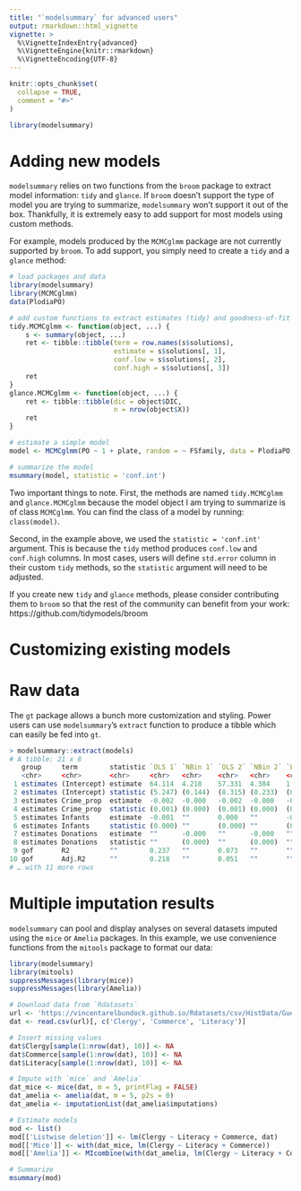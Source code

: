 ```yaml
---
title: "`modelsummary` for advanced users"
output: rmarkdown::html_vignette
vignette: >
  %\VignetteIndexEntry{advanced}
  %\VignetteEngine{knitr::rmarkdown}
  %\VignetteEncoding{UTF-8}
---
```


```r
knitr::opts_chunk$set(
  collapse = TRUE,
  comment = "#>"
)
```

```r
library(modelsummary)
```

# Adding new models

`modelsummary` relies on two functions from the `broom` package to extract model information: `tidy` and `glance`. If `broom` doesn't support the type of model you are trying to summarize, `modelsummary` won't support it out of the box. Thankfully, it is extremely easy to add support for most models using custom methods.

For example, models produced by the `MCMCglmm` package are not currently supported by `broom`. To add support, you simply need to create a `tidy` and a `glance` method:

```r
# load packages and data
library(modelsummary)
library(MCMCglmm)
data(PlodiaPO)

# add custom functions to extract estimates (tidy) and goodness-of-fit (glance) information
tidy.MCMCglmm <- function(object, ...) {
    s <- summary(object, ...)
    ret <- tibble::tibble(term = row.names(s$solutions),
                          estimate = s$solutions[, 1],
                          conf.low = s$solutions[, 2],
                          conf.high = s$solutions[, 3])
    ret
}
glance.MCMCglmm <- function(object, ...) {
    ret <- tibble::tibble(dic = object$DIC,
                          n = nrow(object$X))
    ret
}

# estimate a simple model
model <- MCMCglmm(PO ~ 1 + plate, random = ~ FSfamily, data = PlodiaPO, verbose=FALSE, pr=TRUE)

# summarize the model
msummary(model, statistic = 'conf.int')
```

Two important things to note. First, the methods are named `tidy.MCMCglmm` and `glance.MCMCglmm` because the model object I am trying to summarize is of class `MCMCglmm`. You can find the class of a model by running: `class(model)`.

Second, in the example above, we used the `statistic = 'conf.int'` argument. This is because the `tidy` method produces `conf.low` and `conf.high` columns. In most cases, users will define `std.error` column in their custom `tidy` methods, so the `statistic` argument will need to be adjusted.

If you create new `tidy` and `glance` methods, please consider contributing them to `broom` so that the rest of the community can benefit from your work: https://github.com/tidymodels/broom

# Customizing existing models

# Raw data

The `gt` package allows a bunch more customization and styling. Power users can use `modelsummary`'s `extract` function to produce a tibble which can easily be fed into `gt`.

```r
> modelsummary::extract(models)
# A tibble: 21 x 8
   group     term        statistic `OLS 1` `NBin 1` `OLS 2` `NBin 2` `Logit 1`
   <chr>     <chr>       <chr>     <chr>   <chr>    <chr>   <chr>    <chr>
 1 estimates (Intercept) estimate  64.114  4.218    57.331  4.384    1.006
 2 estimates (Intercept) statistic (5.247) (0.144)  (8.315) (0.233)  (0.710)
 3 estimates Crime_prop  estimate  -0.002  -0.000   -0.002  -0.000   -0.000
 4 estimates Crime_prop  statistic (0.001) (0.000)  (0.001) (0.000)  (0.000)
 5 estimates Infants     estimate  -0.001  ""       0.000   ""       -0.000
 6 estimates Infants     statistic (0.000) ""       (0.000) ""       (0.000)
 7 estimates Donations   estimate  ""      -0.000   ""      -0.000   ""
 8 estimates Donations   statistic ""      (0.000)  ""      (0.000)  ""
 9 gof       R2          ""        0.237   ""       0.073   ""       ""
10 gof       Adj.R2      ""        0.218   ""       0.051   ""       ""
# … with 11 more rows
```

# Multiple imputation results

`modelsummary` can pool and display analyses on several datasets imputed using the `mice` or `Amelia` packages. In this example, we use convenience functions from the `mitools` package to format our data: 

```r
library(modelsummary)
library(mitools)
suppressMessages(library(mice))
suppressMessages(library(Amelia))

# Download data from `Rdatasets`
url <- 'https://vincentarelbundock.github.io/Rdatasets/csv/HistData/Guerry.csv'
dat <- read.csv(url)[, c('Clergy', 'Commerce', 'Literacy')]

# Insert missing values
dat$Clergy[sample(1:nrow(dat), 10)] <- NA
dat$Commerce[sample(1:nrow(dat), 10)] <- NA
dat$Literacy[sample(1:nrow(dat), 10)] <- NA

# Impute with `mice` and `Amelia`
dat_mice <- mice(dat, m = 5, printFlag = FALSE)
dat_amelia <- amelia(dat, m = 5, p2s = 0)
dat_amelia <- imputationList(dat_amelia$imputations)

# Estimate models
mod <- list()
mod[['Listwise deletion']] <- lm(Clergy ~ Literacy + Commerce, dat)
mod[['Mice']] <- with(dat_mice, lm(Clergy ~ Literacy + Commerce))
mod[['Amelia']] <- MIcombine(with(dat_amelia, lm(Clergy ~ Literacy + Commerce)))

# Summarize
msummary(mod)
```
